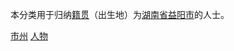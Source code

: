 {{Catnav|頁面分類|各種主題的頁面分類|依中国各省来作的分类|各地中国人|湖南人}}
{{Catnav|頁面分類|人物|各國人物|中国人|各地中国人|湖南人}}

本分类用于归纳[[籍贯|籍贯]]（出生地）为[[湖南省|湖南省]][[益阳市|益阳市]]的人士。

[[Category:湖南各市州人物|市州]]
[[Category:益阳|人物]]